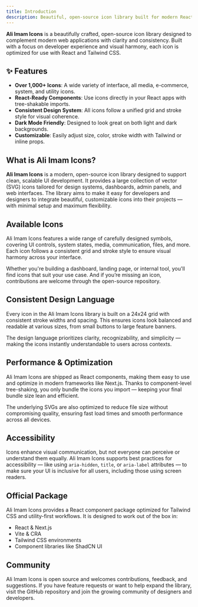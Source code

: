 ```yaml
---
title: Introduction
description: Beautiful, open-source icon library built for modern React and Tailwind apps.
---
```


**Ali Imam Icons** is a beautifully crafted, open-source icon library designed to complement modern web applications with clarity and consistency. Built with a focus on developer experience and visual harmony, each icon is optimized for use with React and Tailwind CSS.

## ✨ Features

- **Over 1,000+ Icons**: A wide variety of interface, all media, e-commerce, system, and utility icons.
- **React-Ready Components**: Use icons directly in your React apps with tree-shakable imports.
- **Consistent Design System**: All icons follow a unified grid and stroke style for visual coherence.
- **Dark Mode Friendly**: Designed to look great on both light and dark backgrounds.
- **Customizable**: Easily adjust size, color, stroke width with Tailwind or inline props.

## What is Ali Imam Icons?

**Ali Imam Icons** is a modern, open-source icon library designed to support clean, scalable UI development. It provides a large collection of vector (SVG) icons tailored for design systems, dashboards, admin panels, and web interfaces. The library aims to make it easy for developers and designers to integrate beautiful, customizable icons into their projects — with minimal setup and maximum flexibility.

## Available Icons

Ali Imam Icons features a wide range of carefully designed symbols, covering UI controls, system states, media, communication, files, and more. Each icon follows a consistent grid and stroke style to ensure visual harmony across your interface.

Whether you're building a dashboard, landing page, or internal tool, you'll find icons that suit your use case. And if you’re missing an icon, contributions are welcome through the open-source repository.

## Consistent Design Language

Every icon in the Ali Imam Icons library is built on a 24x24 grid with consistent stroke widths and spacing. This ensures icons look balanced and readable at various sizes, from small buttons to large feature banners.

The design language prioritizes clarity, recognizability, and simplicity — making the icons instantly understandable to users across contexts.

## Performance & Optimization

Ali Imam Icons are shipped as React components, making them easy to use and optimize in modern frameworks like Next.js. Thanks to component-level tree-shaking, you only bundle the icons you import — keeping your final bundle size lean and efficient.

The underlying SVGs are also optimized to reduce file size without compromising quality, ensuring fast load times and smooth performance across all devices.

## Accessibility

Icons enhance visual communication, but not everyone can perceive or understand them equally. Ali Imam Icons supports best practices for accessibility — like using `aria-hidden`, `title`, or `aria-label` attributes — to make sure your UI is inclusive for all users, including those using screen readers.

## Official Package

Ali Imam Icons provides a React component package optimized for Tailwind CSS and utility-first workflows. It is designed to work out of the box in:

- React & Next.js  
- Vite & CRA  
- Tailwind CSS environments  
- Component libraries like ShadCN UI  

## Community

Ali Imam Icons is open source and welcomes contributions, feedback, and suggestions. If you have feature requests or want to help expand the library, visit the GitHub repository and join the growing community of designers and developers.


 
